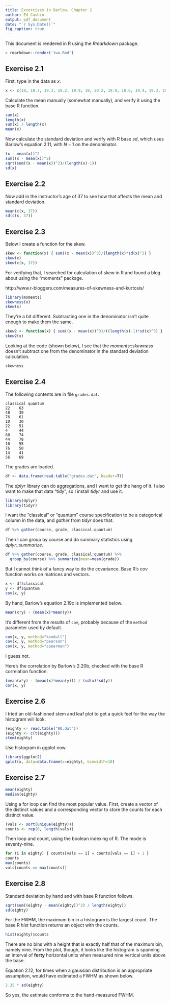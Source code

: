 ```yaml
---
title: Excercises in Barlow, Chapter 2
author: Ed Cashin
output: pdf_document
date: "`r Sys.Date()`"
fig_caption: true
---
```


This document is rendered in R using the *Rmarkdown* package.

```r
> rmarkdown::render('two.Rmd')
```

## Exercise 2.1

First, type in the data as $x$.

```r
x <- c(19, 18.7, 19.3, 19.2, 18.9, 19, 20.2, 19.9, 18.6, 19.4, 19.3, 18.8, 19.3, 19.2, 18.7, 18.5, 18.6, 19.7, 19.9, 20, 19.5, 19.4, 19.6, 20, 18.9)
```

Calculate the mean manually (somewhat manually), and verify it using
the base R function.

```r
sum(x)
length(x)
sum(x) / length(x)
mean(x)
```

Now calculate the standard deviation and verify with R base *sd*,
which uses Barlow's equation 2.11, with $N-1$ on the denominator.

```r
(x - mean(x))^2
sum((x - mean(x))^2)
sqrt(sum((x - mean(x))^2)/(length(x)-1))
sd(x)
```

## Exercise 2.2

Now add in the instructor's age of 37 to see how that affects the mean
and standard deviation.

```r
mean(c(x, 37))
sd(c(x, 37))
```

## Exercise 2.3

Below I create a function for the skew.

```r
skew <- function(x) { sum((x - mean(x))^3)/(length(x)*sd(x)^3) }
skew(x)
skew(c(x, 37))
```

For verifying that, I searched for calculation of skew in R and found
a blog about using the "moments" package.

http://www.r-bloggers.com/measures-of-skewness-and-kurtosis/

```r
library(moments)
skewness(x)
skew(x)
```

They're a bit different.  Subtracting one in the denominator isn't
quite enough to make them the same.

```r
skew2 <- function(x) { sum((x - mean(x))^3)/((length(x)-1)*sd(x)^3) }
skew2(x)
```

Looking at the code (shown below), I see that the *moments::skewness*
doesn't subtract one from the denominator in the standard deviation
calculation.

```r
skewness
```

## Exercise 2.4

The following contents are in file `grades.dat`.

```
classical quantum
22	  63
48	  39
76	  61
10	  30
22	  51
4	  44
68	  74
44	  78
10	  55
76	  58
14	  41
56	  69
```

The grades are loaded.

```r
df <- data.frame(read.table("grades.dat", header=T))
```

The *dplyr* library can do aggregations, and I want to get the hang of
it.  I also want to make that data "tidy", so I install *tidyr* and
use it.

```r
library(dplyr)
library(tidyr)
```

I want the "classical" or "quantum" course specification to be a
categorical column in the data, and *gather* from *tidyr* does that.

```r
df %>% gather(course, grade, classical:quantum)
```

Then I can group by course and do summary statistics using
*dplyr::summarize*.

```r
df %>% gather(course, grade, classical:quantum) %>%
  group_by(course) %>% summarize(mean=mean(grade))
```

But I cannot think of a fancy way to do the covariance.  Base R's
*cov* function works on matrices and vectors.

```r
x <- df$classical
y <- df$quantum
cov(x, y)
```

By hand, Barlow's equation 2.19c is implemented below.

```r
mean(x*y) - (mean(x)*mean(y))
```

It's different from the results of `cov`, probably because of the
`method` parameter used by default.

```r
cov(x, y, method="kendall")
cov(x, y, method="pearson")
cov(x, y, method="spearman")
```

I guess not.

Here's the correlation by Barlow's 2.20b, checked with the base R
correlation function.

```r
(mean(x*y) - (mean(x)*mean(y))) / (sd(x)*sd(y))
cor(x, y)
```

## Exercise 2.6

I tried an old-fashioned stem and leaf plot to get a quick feel for
the way the histogram will look.

```r
(eighty <- read.table("80.dat"))
(eighty <- c(t(eighty)))
stem(eighty)
```

Use histogram in ggplot now.

```r
library(ggplot2)
qplot(x, data=data.frame(x=eighty), binwidth=10)
```

## Exercise 2.7

```r
mean(eighty)
median(eighty)
```

Using a for loop can find the most popular value.  First, create a
vector of the distinct values and a corresponding vector to store the
counts for each distinct value.

```r
(vals <- sort(unique(eighty)))
counts <- rep(0, length(vals))
```

Then loop and count, using the boolean indexing of R.  The mode is
seventy-nine.

```r
for (i in eighty) { counts[vals == i] = counts[vals == i] + 1 }
counts
max(counts)
vals[counts == max(counts)]
```

## Exercise 2.8

Standard deviation by hand and with base R function follows.

```r
sqrt(sum((eighty - mean(eighty))^2) / length(eighty))
sd(eighty)
```

For the FWHM, the maximum bin in a histogram is the largest count.
The base R *hist* function returns an object with the counts.

```r
hist(eighty)$counts
```

There are no bins with a height that is exactly half that of the
maximum bin, namely nine.  From the plot, though, it looks like the
histogram is spanning an interval of **forty** horizontal units when
measured nine vertical units above the base.

Equation 2.12, for times when a gaussian distribution is an
appropriate assumption, would have estimated a FWHM as shown below.

```r
2.35 * sd(eighty)
```

So yes, the estimate conforms to the hand-measured FWHM.

